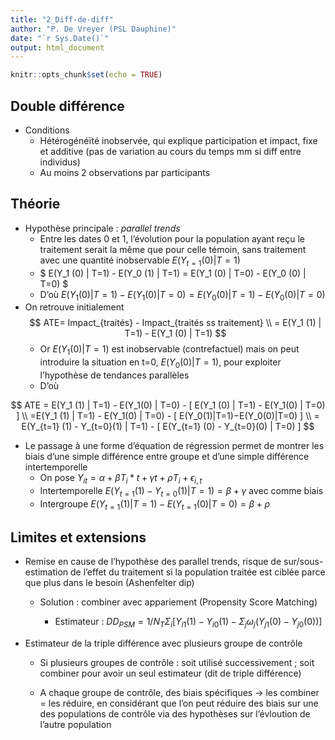 ```yaml
---
title: "2_Diff-de-diff"
author: "P. De Vreyer (PSL Dauphine)"
date: "`r Sys.Date()`"
output: html_document
---
```


```r
knitr::opts_chunk$set(echo = TRUE)
```

## Double différence

-   Conditions
    -   Hétérogénéïté inobservée, qui explique participation et impact, fixe et additive (pas de variation au cours du temps mm si diff entre individus)
    -   Au moins 2 observations par participants

## Théorie

-   Hypothèse principale : *parallel trends*
    -   Entre les dates 0 et 1, l'évolution pour la population ayant reçu le traitement serait la même que pour celle témoin, sans traitement avec une quantité inobservable $E(Y_{t=1} (0) | T=1)$
    -   $ E(Y_1 (0) | T=1) - E(Y_0 (1) | T=1) = E(Y_1 (0) | T=0) - E(Y_0 (0) | T=0)  $
    -   D'où $E(Y_1 (0) | T=1) - E(Y_1 (0) | T=0) =  E(Y_0 (0) | T=1) - E(Y_0 (0) | T=0)$
-   On retrouve initialement$$
    ATE= Impact_{traités} - Impact_{traités ss traitement}
    \\
    = E(Y_1 (1) | T=1) - E(Y_1 (0) | T=1)
    $$
    -   Or $E(Y_1 (0) | T=1)$ est inobservable (contrefactuel) mais on peut introduire la situation en t=0, $E(Y_0(0) | T=1)$, pour exploiter l'hypothèse de tendances parallèles
    -   D'où

$$
ATE = E(Y_1 (1) | T=1) - E(Y_1(0) | T=0) - [ E(Y_1 (0) | T=1) - E(Y_1(0) | T=0) ]
\\
=E(Y_1 (1) | T=1) - E(Y_1(0) | T=0) - [ E(Y_0(1)|T=1)−E(Y_0(0)|T=0) ]
\\
= E(Y_{t=1} (1) - Y_{t=0}(1) | T=1) - [ E(Y_{t=1} (0) - Y_{t=0}(0) | T=0) ] $$

-   Le passage à une forme d'équation de régression permet de montrer les biais d'une simple différence entre groupe et d'une simple différence intertemporelle
    -   On pose $Y_{it} = \alpha + \beta T_i*t + \gamma t + \rho T_i + \epsilon_{i,t}$
    -   Intertemporelle $E(Y_{t=1} (1) - Y_{t=0}(1) | T=1) = \beta + \gamma$ avec \gamma comme biais
    -   Intergroupe $E(Y_{t=1} (1) |T=1) - E(Y_{t=1}(0) | T=0) = \beta + \rho$

## Limites et extensions

-   Remise en cause de l'hypothèse des parallel trends, risque de sur/sous-estimation de l'effet du traitement si la population traitée est ciblée parce que plus dans le besoin (Ashenfelter dip)

    -   Solution : combiner avec appariement (Propensity Score Matching)

        -   Estimateur : $DD_{PSM} = 1/N_T \Sigma_i [Y_{i1}(1) - Y_{i0}(1) - \Sigma_j \omega_j (Y_{j1}(0) - Y_{j0}(0) ) ]$

-   Estimateur de la triple différence avec plusieurs groupe de contrôle

    -   Si plusieurs groupes de contrôle : soit utilisé successivement ; soit combiner pour avoir un seul estimateur (dit de triple différence)

    -   A chaque groupe de contrôle, des biais spécifiques -\> les combiner = les réduire, en considérant que l'on peut réduire des biais sur une des populations de contrôle via des hypothèses sur l'évloution de l'autre population
